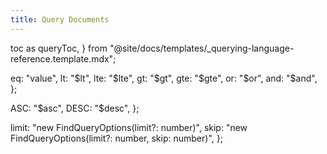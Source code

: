```yaml
---
title: Query Documents
---
```


  toc as queryToc,
} from "@site/docs/templates/_querying-language-reference.template.mdx";

  eq: "value",
  lt: "$lt",
  lte: "$lte",
  gt: "$gt",
  gte: "$gte",
  or: "$or",
  and: "$and",
};

  ASC: "$asc",
  DESC: "$desc",
};

  limit: "new FindQueryOptions(limit?: number)",
  skip: "new FindQueryOptions(limit?: number, skip: number)",
};

<QueryTemplate
  codeLang="typescript"
  filters={filterSyntax}
  createCollection={createCollectionSource}
  readOne={readOneSource}
  readMany={readManySource}
  multipleFields={multipleFieldsSource}
  readFields={readFieldsSource}
  rangeRead={rangeReadSource}
  metadataFilter={metaFilterSource}
  logicalFilters={logicalFiltersSource}
  nestedFields={nestedFieldsSources}
  readAll={readAllSource}
  readUsingCollation={readUsingCollationSource}
  sortDirection={sortDirectionSyntax}
  sortResults={sortResultsSource}
  paginationOptions={paginationOptions}
  paginationExample={paginationSource}
/>

